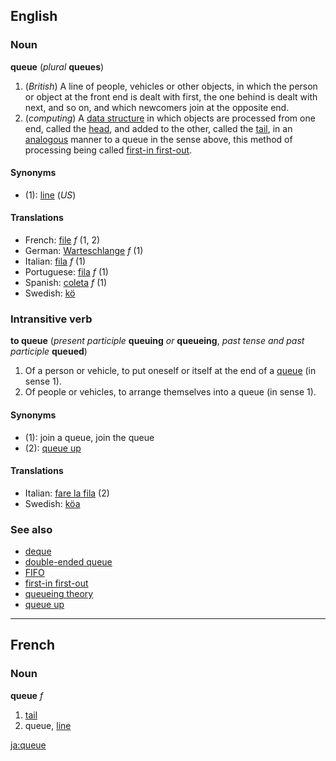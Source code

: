 ==English==
===Noun===
'''queue''' (''plural'' '''queues''')

#(''British'') A line of people, vehicles or other objects, in which the person or object at the front end is dealt with first, the one behind is dealt with next, and so on, and which newcomers join at the opposite end.
#(''computing'') A [[data structure]] in which objects are processed from one end, called the [[head]], and added to the other, called the [[tail]], in an [[analogous]] manner to a queue in the sense above, this method of processing being called [[first-in first-out]].

====Synonyms====
*(1): [[line]] (''US'')

====Translations====
*French: [[file#French|file]] ''f'' (1, 2)
*German: [[Warteschlange]] ''f'' (1)
*Italian: [[fila#Italian|fila]] ''f'' (1)
*Portuguese: [[fila#Portuguese|fila]] ''f'' (1)
*Spanish: [[coleta]] ''f'' (1)
*Swedish: [[kö]]

===Intransitive verb===
'''to queue''' (''present participle'' '''queuing''' ''or'' '''queueing''', ''past tense and past participle'' '''queued''')

#Of a person or vehicle, to put oneself or itself at the end of a [[queue]] (in sense 1).
#Of people or vehicles, to arrange themselves into a queue (in sense 1).

====Synonyms====
*(1): join a queue, join the queue
*(2): [[queue up]] <!--is this a synonym for verb sense 1 too?-->

====Translations====
*Italian: [[fare la fila]] (2)
*Swedish: [[köa]] 

===See also===
*[[deque]]
*[[double-ended queue]]
*[[FIFO]]
*[[first-in first-out]]
*[[queueing theory]]
*[[queue up]]

----

==French==
===Noun===
'''queue''' ''f''
# [[tail]]
# queue, [[line]]
[[ja:queue]]